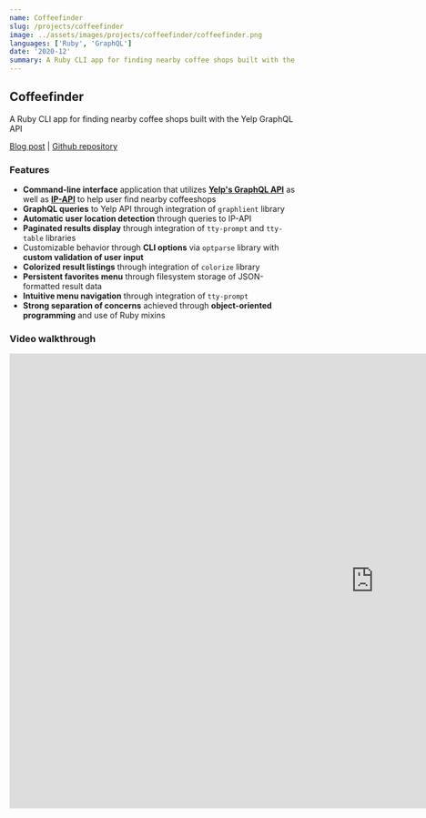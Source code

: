 ```yaml
---
name: Coffeefinder
slug: /projects/coffeefinder
image: ../assets/images/projects/coffeefinder/coffeefinder.png
languages: ['Ruby', 'GraphQL']
date: '2020-12'
summary: A Ruby CLI app for finding nearby coffee shops built with the Yelp GraphQL API
---
```


## Coffeefinder

A Ruby CLI app for finding nearby coffee shops built with the Yelp GraphQL API

[Blog post](/posts/when-finding-coffee-gets-complex) | [Github repository](https://github.com/ghemsley/coffeefinder)

### Features

- **Command-line interface** application that utilizes [**Yelp's GraphQL API**](https://www.yelp.com/developers/graphql/guides/intro) as well as [**IP-API**](https://ip-api.com/) to help user find nearby coffeeshops
- **GraphQL queries** to Yelp API through integration of `graphlient` library
- **Automatic user location detection** through queries to IP-API
- **Paginated results display** through integration of `tty-prompt` and `tty-table` libraries
- Customizable behavior through **CLI options** via `optparse` library with **custom validation of user input**
- **Colorized result listings** through integration of `colorize` library
- **Persistent favorites menu** through filesystem storage of JSON-formatted result data
- **Intuitive menu navigation** through integration of `tty-prompt`
- **Strong separation of concerns** achieved through **object-oriented programming** and use of Ruby mixins

### Video walkthrough

<div className='youtube-wrapper'>
  <iframe
    width='1280'
    height='800'
    src='https://www.youtube.com/embed/eeYOinOoiAI'
    title='YouTube video player'
    frameborder='0'
    allow='accelerometer; autoplay; clipboard-write; encrypted-media; gyroscope; picture-in-picture'
    allowfullscreen></iframe>
</div>
